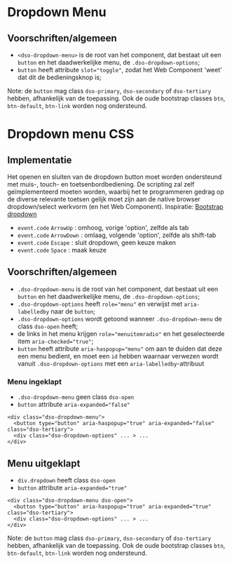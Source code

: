 
# Dropdown Menu

<StorybookComponent variant="buttons" />

## Voorschriften/algemeen

- `<dso-dropdown-menu>` is de root van het component, dat bestaat uit een `button` en het daadwerkelijke menu, de `.dso-dropdown-options`;
- `button` heeft attribute `slot="toggle"`, zodat het Web Component 'weet' dat dit de bedieningsknop is;

Note: de `button` mag class `dso-primary`, `dso-secondary` of `dso-tertiary` hebben, afhankelijk van de toepassing. Ook de oude bootstrap classes `btn`, `btn-default`, `btn-link` worden nog ondersteund.

# Dropdown menu CSS

## Implementatie

Het openen en sluiten van de dropdown button moet worden ondersteund met muis-, touch- en toetsenbordbediening.
De scripting zal zelf geïmplementeerd moeten worden, waarbij het te programmeren gedrag op de diverse relevante toetsen gelijk moet zijn aan de native browser dropdown/select werkvorm (en het Web Component). Inspiratie: [Bootstrap dropdown](https://github.com/twbs/bootstrap/blob/main/js/src/dropdown.js#L450)

- `event.code` `ArrowUp` : omhoog, vorige 'option', zelfde als tab
- `event.code` `ArrowDown` : omlaag, volgende 'option', zelfde als shift-tab
- `event.code` `Escape` : sluit dropdown, geen keuze maken
- `event.code` `Space` : maak keuze

## Voorschriften/algemeen

- `.dso-dropdown-menu` is de root van het component, dat bestaat uit een `button` en het daadwerkelijke menu, de `.dso-dropdown-options`;
- `.dso-dropdown-options` heeft `role="menu"` en verwijst met `aria-labelledby` naar de `button`;
- `.dso-dropdown-options` wordt getoond wanneer `.dso-dropdown-menu` de class `dso-open` heeft;
- de links in het menu krijgen `role="menuitemradio"` en het geselecteerde item `aria-checked="true"`;
- `button` heeft attribute `aria-haspopup="menu"` om aan te duiden dat deze een menu bedient, en moet een `id` hebben waarnaar verwezen wordt vanuit `.dso-dropdown-options` met een `aria-labelledby`-attribuut

### Menu ingeklapt

- `.dso-dropdown-menu` geen class `dso-open`
- `button` attribute `aria-expanded="false"`

```
<div class="dso-dropdown-menu">
  <button type="button" aria-haspopup="true" aria-expanded="false" class="dso-tertiary">
  <div class="dso-dropdown-options" ... > ...
</div>
```

## Menu uitgeklapt

- `div.dropdown` heeft class `dso-open`
- `button` attribute `aria-expanded="true"`

```
<div class="dso-dropdown-menu dso-open">
  <button type="button" aria-haspopup="true" aria-expanded="true" class="dso-tertiary">
  <div class="dso-dropdown-options" ... > ...
</div>
```

Note: de `button` mag class `dso-primary`, `dso-secondary` of `dso-tertiary` hebben, afhankelijk van de toepassing. Ook de oude bootstrap classes `btn`, `btn-default`, `btn-link` worden nog ondersteund.
